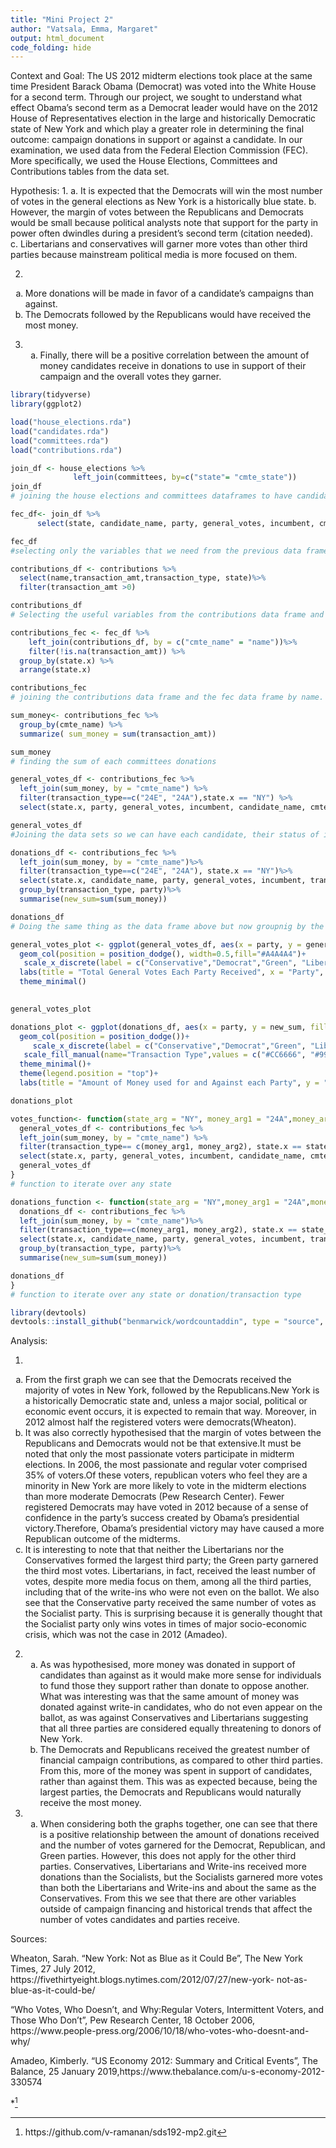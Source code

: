 ```yaml
---
title: "Mini Project 2"
author: "Vatsala, Emma, Margaret"
output: html_document
code_folding: hide
---
```


Context and Goal:
The US 2012 midterm elections took place at the same time President Barack Obama (Democrat) was voted into the White House for a second term. Through our project, we sought to understand what effect Obama’s second term as a Democrat leader would have on the 2012 House of Representatives election in the large and historically Democratic state of New York and which play a greater role in determining the final outcome: campaign donations in support or against a candidate. In our examination, we used data from the Federal Election Commission (FEC). More specifically, we used the House Elections, Committees and Contributions tables from the data set. 

Hypothesis:
1. 
  a. It is expected that the Democrats will win the most number of votes in the general elections as New York is a historically blue state.
  b. However, the margin of votes between the Republicans and Democrats would be small because political analysts note that support for the party in power often dwindles during a president’s second term (citation needed).
  c. Libertarians and conservatives will garner more votes than other third parties because mainstream political media is more focused on them. 


2. 
  a. More donations will be made in favor of a candidate’s campaigns than against. 
  b. The Democrats followed by the Republicans would have received the most money. 


3.
  a. Finally, there will be a positive correlation between the amount of money candidates receive in donations to use in support of their campaign and the overall votes they garner. 

```r
library(tidyverse)
library(ggplot2)
```

```r
load("house_elections.rda")
load("candidates.rda")
load("committees.rda")
load("contributions.rda")
```


```r
join_df <- house_elections %>%
              left_join(committees, by=c("state"= "cmte_state"))
join_df
# joining the house elections and committees dataframes to have candidates and the comittees who gave them money. We are joining by their common variable, state.
```


```r
fec_df<- join_df %>%
      select(state, candidate_name, party, general_votes, incumbent, cmte_name)

fec_df
#selecting only the variables that we need from the previous data frame
```


```r
contributions_df <- contributions %>%
  select(name,transaction_amt,transaction_type, state)%>%
  filter(transaction_amt >0)

contributions_df
# Selecting the useful variables from the contributions data frame and then filtering to only get contributions that werent returned. 
```


```r
contributions_fec <- fec_df %>%
    left_join(contributions_df, by = c("cmte_name" = "name"))%>%
    filter(!is.na(transaction_amt)) %>%
  group_by(state.x) %>%
  arrange(state.x)

contributions_fec
# joining the contributions data frame and the fec data frame by name. We are filtering to remove the NA values and grouping by and arranging by state.
```



```r
sum_money<- contributions_fec %>%
  group_by(cmte_name) %>%
  summarize( sum_money = sum(transaction_amt))

sum_money
# finding the sum of each committees donations
```



```r
general_votes_df <- contributions_fec %>%
  left_join(sum_money, by = "cmte_name") %>%
  filter(transaction_type==c("24E", "24A"),state.x == "NY") %>%
  select(state.x, party, general_votes, incumbent, candidate_name, cmte_name, transaction_amt, transaction_type, sum_money)

general_votes_df
#Joining the data sets so we can have each candidate, their status of imcumbancy, the total amount of money they received from each committee, and the total amount of general votes they received. We are filtering so we have both how much money was used against the candidate and how much mone was used in their favor. We can use this to see each party and how many votes they received. 
```


```r
donations_df <- contributions_fec %>%
  left_join(sum_money, by = "cmte_name")%>%
  filter(transaction_type==c("24E", "24A"), state.x == "NY")%>%
  select(state.x, candidate_name, party, general_votes, incumbent, transaction_type, sum_money)%>%
  group_by(transaction_type, party)%>%
  summarise(new_sum=sum(sum_money))

donations_df
# Doing the same thing as the data frame above but now groupnig by the transaction type. We want to see how much money was used both in favor of a party and against a party. 
```

```r
general_votes_plot <- ggplot(general_votes_df, aes(x = party, y = general_votes)) + 
  geom_col(position = position_dodge(), width=0.5,fill="#A4A4A4")+
   scale_x_discrete(label = c("Conservative","Democrat","Green", "Libertarian","Republican","Socialist", "Write In"))+
  labs(title = "Total General Votes Each Party Received", x = "Party", y = "General Votes")+
  theme_minimal()
  

general_votes_plot
```

```r
donations_plot <- ggplot(donations_df, aes(x = party, y = new_sum, fill = transaction_type))+
  geom_col(position = position_dodge())+
     scale_x_discrete(label = c("Conservative","Democrat","Green", "Libertarian","Republican","Socialist", "Write In"))+
   scale_fill_manual(name="Transaction Type",values = c("#CC6666", "#9999CC"),labels=c("Donations made AGAINST a candidate", "Donations made FOR a candidate"))+
  theme_minimal()+
  theme(legend.position = "top")+
  labs(title = "Amount of Money used for and Against each Party", y = "Amount of Money", x = "Party")

donations_plot
```

```r
votes_function<- function(state_arg = "NY", money_arg1 = "24A",money_arg2 = "24E"){
  general_votes_df <- contributions_fec %>%
  left_join(sum_money, by = "cmte_name") %>%
  filter(transaction_type== c(money_arg1, money_arg2), state.x == state_arg) %>%
  select(state.x, party, general_votes, incumbent, candidate_name, cmte_name, transaction_amt, transaction_type, sum_money)
  general_votes_df
}
# function to iterate over any state
```

```r
donations_function <- function(state_arg = "NY",money_arg1 = "24A",money_arg2 = "24E"){
  donations_df <- contributions_fec %>%
  left_join(sum_money, by = "cmte_name")%>%
  filter(transaction_type==c(money_arg1, money_arg2), state.x == state_arg)%>%
  select(state.x, candidate_name, party, general_votes, incumbent, transaction_type, sum_money)%>%
  group_by(transaction_type, party)%>%
  summarise(new_sum=sum(sum_money))

donations_df
}
# function to iterate over any state or donation/transaction type
```

```r
library(devtools)
devtools::install_github("benmarwick/wordcountaddin", type = "source", dependencies = TRUE)
```



Analysis: 

1. 
  a. From the first graph we can see that the Democrats received the majority of votes in New York, followed by the Republicans.New York is a historically Democratic state and, unless a major social, political or economic event occurs, it is expected to remain that way. Moreover, in 2012 almost half the registered voters were democrats(Wheaton).
  b. It was also correctly hypothesised that the margin of votes between the Republicans and Democrats would not be that extensive.It must be noted that only the most passionate voters participate in midterm elections. In 2006, the most passionate and regular voter comprised 35% of voters.Of these voters, republican voters who feel they are a minority in New York are more likely to vote in the midterm elections than more moderate Democrats (Pew Research Center). Fewer registered Democrats may have voted in 2012 because of a sense of confidence in the party’s success created by Obama’s presidential victory.Therefore, Obama’s presidential victory may have caused a more Republican outcome of the midterms. 
  c. It is interesting to note that that neither the Libertarians nor the Conservatives formed the largest third party; the Green party garnered the third most votes. Libertarians, in fact, received the least number of votes, despite more media focus on them, among all the  third parties, including that of the write-ins who were not even on the ballot. We also see that the Conservative party received the same number of votes as the Socialist party. This is surprising because it is generally thought that the Socialist party only wins votes in times of major socio-economic crisis, which was not the case in 2012 (Amadeo). 


2.
  a. As was hypothesised, more money was donated in support of candidates than against as it would make more sense for individuals to fund those they support rather than donate to oppose another. What was interesting was that the same amount of money was donated against write-in candidates, who do not even appear on the ballot, as was against Conservatives and Libertarians suggesting that all three parties are considered equally threatening to donors of New York. 
  b. The Democrats and Republicans received the greatest number of financial campaign contributions, as compared to other third parties. From this, more of the money was spent in support of candidates, rather than against them. This was as expected because, being the largest parties, the Democrats and Republicans would naturally receive the most money.


3.
  a. When considering both the graphs together, one can see that there is a positive relationship between the amount of donations received and the number of votes garnered for the Democrat, Republican, and Green parties. However, this does not apply for the other third parties. Conservatives, Libertarians and Write-ins received more donations than the Socialists, but the Socialists garnered more votes than both the Libertarians and Write-ins and about the same as the Conservatives. From this we see that there are other variables outside of campaign financing and historical trends that affect the number of votes candidates and parties receive. 
  
Sources:

Wheaton, Sarah. “New York: Not as Blue as it Could Be”, The New York Times,   27 July 2012, https://fivethirtyeight.blogs.nytimes.com/2012/07/27/new-york-  not-as-blue-as-it-could-be/

“Who Votes, Who Doesn’t, and Why:Regular Voters, Intermittent Voters, and       Those Who Don't”, Pew Research Center, 18 October 2006,                       https://www.people-press.org/2006/10/18/who-votes-who-doesnt-and-why/

Amadeo, Kimberly. “US Economy 2012: Summary and Critical Events”, The          Balance, 25 January 2019,https://www.thebalance.com/u-s-economy-2012-330574

*^[https://github.com/v-ramanan/sds192-mp2.git]



